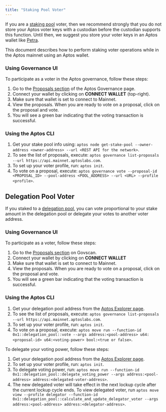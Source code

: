 ```yaml
---
title: "Staking Pool Voter"
---
```






If you are a [staking pool](/network/blockchain/staking) voter, then we recommend strongly that you do not store your Aptos voter keys with a
custodian before the custodian supports this function. Until then, we suggest you store your voter keys in an Aptos
wallet like [Petra](https://petra.app/).

This document describes how to perform staking voter operations while in the Aptos mainnet using an Aptos wallet.

### Using Governance UI

To participate as a voter in the Aptos governance, follow these steps:

1. Go to the [Proposals section](https://governance.aptosfoundation.org/) of the Aptos Governance page.
2. Connect your wallet by clicking on **CONNECT WALLET** (top-right).
3. Make sure that wallet is set to connect to Mainnet.
4. View the proposals. When you are ready to vote on a proposal, click on the proposal and vote.
5. You will see a green bar indicating that the voting transaction is successful.

### Using the Aptos CLI

1. Get your stake pool info using: `aptos node get-stake-pool --owner-address <owner-address> --url <REST API for the network>`.
2. To see the list of proposals, execute: `aptos governance list-proposals --url https://api.mainnet.aptoslabs.com`.
3. To set up your voter profile, run: `aptos init`.
4. To vote on a proposal, execute: `aptos governance vote --proposal-id <PROPOSAL_ID> --pool-address <POOL_ADDRESS> --url <URL> --profile <profile>`.

## Delegation Pool Voter

If you staked to a [delegation pool](/network/blockchain/delegated-staking), you can vote proportional to your stake amount in the delegation pool or delegate your votes to another voter address.

### Using Governance UI

To participate as a voter, follow these steps:

1. Go to the [Proposals section](https://govscan.live/aptos-proposals) on Govscan.
2. Connect your wallet by clicking on **CONNECT WALLET**
3. Make sure that wallet is set to connect to Mainnet.
4. View the proposals. When you are ready to vote on a proposal, click on the proposal and vote.
5. You will see a green bar indicating that the voting transaction is successful.

### Using the Aptos CLI

1. Get your delegation pool address from the [Aptos Explorer page](https://explorer.aptoslabs.com/validators/delegation?network=mainnet).
2. To see the list of proposals, execute: `aptos governance list-proposals --url https://api.mainnet.aptoslabs.com`.
3. To set up your voter profile, run: `aptos init`.
4. To vote on a proposal, execute: `aptos move run --function-id 0x1::delegation_pool::vote --args address:<pool-address> u64:<proposal-id> u64:<voting-power> bool:<true or false>`.

To delegate your voting power, follow these steps:

1. Get your delegation pool address from the [Aptos Explorer page](https://explorer.aptoslabs.com/validators/delegation?network=mainnet).
2. To set up your voter profile, run: `aptos init`.
3. To delegate voting power, run: `aptos move run --function-id 0x1::delegation_pool::delegate_voting_power --args address:<pool-address> address:<delegated-voter-address>`.
4. The new delegated voter will take effect in the next lockup cycle after the current lockup cycle ends. To view delegated voter, run `aptos move view --profile delegator --function-id 0x1::delegation_pool::calculate_and_update_delegator_voter --args address:<pool-address> address:<delegator-address>`.
